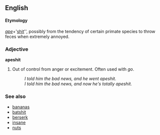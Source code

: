 ==English==

====Etymology====
''[[ape]]''+'[[shit]]'', possibly from the tendency of certain primate species to throw feces when extremely annoyed.

===Adjective===
'''apeshit'''

# {{slang}} Out of control from anger or excitement.  Often used with ''go''.
#: ''I told him the bad news, and he went apeshit.''
#: ''I told him the bad news, and now he's totally apeshit.''

===See also===
*[[bananas]]
*[[batshit]]
*[[berserk]]
*[[insane]]
*[[nuts]]